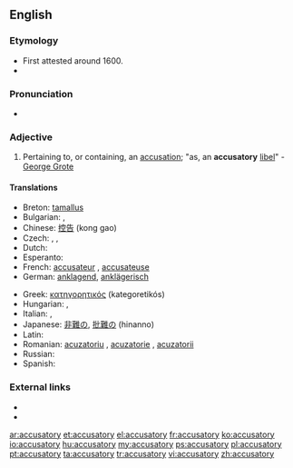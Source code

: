 ==English==

===Etymology===
* First attested around 1600.
* {{suffix|accuse|atory}}

===Pronunciation===
* {{a|US}} {{IPA|/ə.ˈkju.zə.ˌtɔɹ.i/}}

===Adjective===
{{en-adj}}

# Pertaining to, or containing, an [[accusation]]; "as, an '''accusatory''' [[libel]]" - [[w:George Grote|George Grote]]

====Translations====
{{trans-top|pertaining to, or containing, an accusation}}
* Breton: [[tamallus]]
* Bulgarian: {{t+|bg|обвинителен|m}},  {{t+|bg|обвиняващ}}
* Chinese: [[控告]] (kong gao)
* Czech: {{t-|cs|žalující}}, {{t-|cs|obviňující}}, {{t-|cs|vyčítavý}}
* Dutch: {{t+|nl|beschuldigend}}
* Esperanto: {{t-|eo|kulpiga}}
* French: [[accusateur]] {{m}}, [[accusateuse]] {{f}}
* German: [[anklagend]], [[anklägerisch]]
{{trans-mid}}
* Greek: [[κατηγορητικός]] (kategoretikós)
* Hungarian: {{t-|hu|vádló}}, {{t-|hu|vádoló}}
* Italian: {{t-|it|accusatorio|m}}, {{t-|it|accusatoria|f}}
* Japanese: [[非難]]の, [[批難]]の (hinanno)
* Latin: {{t-|la|accusatorius}}
* Romanian: [[acuzatoriu]] {{m}}, [[acuzatorie]] {{f}}, [[acuzatorii]] {{p}}
* Russian: {{t+|ru|обвинительный|sc=Cyrl|tr=obvinítel'nyj}}
* Spanish: {{t-|es|acusatorio}}
{{trans-bottom}}

===External links===
* {{R:OneLook}}
* {{R:Webster 1913}}

[[ar:accusatory]]
[[et:accusatory]]
[[el:accusatory]]
[[fr:accusatory]]
[[ko:accusatory]]
[[io:accusatory]]
[[hu:accusatory]]
[[my:accusatory]]
[[ps:accusatory]]
[[pl:accusatory]]
[[pt:accusatory]]
[[ta:accusatory]]
[[tr:accusatory]]
[[vi:accusatory]]
[[zh:accusatory]]